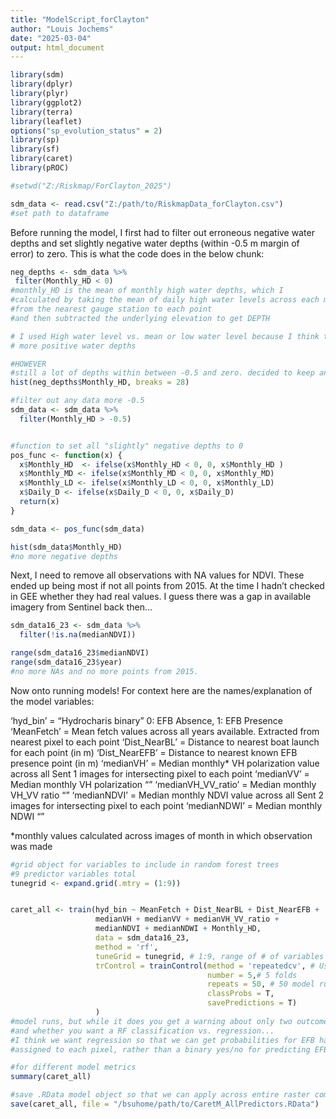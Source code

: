 ---
title: "ModelScript_forClayton"
author: "Louis Jochems"
date: "2025-03-04"
output: html_document
---

```{r packages for riskmap model}
library(sdm)
library(dplyr)
library(plyr)
library(ggplot2)
library(terra)
library(leaflet)
options("sp_evolution_status" = 2)
library(sp)
library(sf)
library(caret)
library(pROC)

#setwd("Z:/Riskmap/ForClayton_2025")

sdm_data <- read.csv("Z:/path/to/RiskmapData_forClayton.csv")
#set path to dataframe 
```

Before running the model, I first had to filter out erroneous negative water depths and set slightly negative water depths (within -0.5 m margin of error) to zero. This is what the code does in the below chunk: 

```{r negative water depths }
neg_depths <- sdm_data %>%
 filter(Monthly_HD < 0)
#monthly_HD is the mean of monthly high water depths, which I 
#calculated by taking the mean of daily high water levels across each month 
#from the nearest gauge station to each point 
#and then subtracted the underlying elevation to get DEPTH 

# I used High water level vs. mean or low water level because I think that included
# more positive water depths

#HOWEVER 
#still a lot of depths within between -0.5 and zero. decided to keep and set those to zero  
hist(neg_depths$Monthly_HD, breaks = 28)

#filter out any data more -0.5 
sdm_data <- sdm_data %>% 
  filter(Monthly_HD > -0.5)


#function to set all "slightly" negative depths to 0 
pos_func <- function(x) {
  x$Monthly_HD  <- ifelse(x$Monthly_HD < 0, 0, x$Monthly_HD )
  x$Monthly_MD <- ifelse(x$Monthly_MD < 0, 0, x$Monthly_MD)
  x$Monthly_LD <- ifelse(x$Monthly_LD < 0, 0, x$Monthly_LD)
  x$Daily_D <- ifelse(x$Daily_D < 0, 0, x$Daily_D)
  return(x)
}

sdm_data <- pos_func(sdm_data) 

hist(sdm_data$Monthly_HD)
#no more negative depths 
```

Next, I need to remove all observations with NA values for NDVI. These ended up being most if not all points from 2015. At the time I hadn't checked in GEE whether they had real values. I guess there was a gap in available imagery from Sentinel back then...

```{r remove NA values for NDVI}
sdm_data16_23 <- sdm_data %>%
  filter(!is.na(medianNDVI))

range(sdm_data16_23$medianNDVI)
range(sdm_data16_23$year)
#no more NAs and no more points from 2015. 
```

Now onto running models! For context here are the names/explanation of the model variables:

'hyd_bin' = "Hydrocharis binary" 0: EFB Absence, 1: EFB Presence 
'MeanFetch' = Mean fetch values across all years available. Extracted from nearest pixel to each point 
'Dist_NearBL' = Distance to nearest boat launch for each point (in m)
'Dist_NearEFB' = Distance to nearest known EFB presence point (in m)
'medianVH' = Median monthly* VH polarization value across all Sent 1 images for intersecting pixel to each point 
'medianVV' = Median monthly VH polarization ""
'medianVH_VV_ratio' = Median monthly VH_VV ratio "" 
'medianNDVI' = Median monthly NDVI value across all Sent 2 images for intersecting pixel to each point 
'medianNDWI' = Median monthly NDWI "" 

*monthly values calculated across images of month in which observation was made 

```{r model with ALL predictors}
#grid object for variables to include in random forest trees 
#9 predictor variables total 
tunegrid <- expand.grid(.mtry = (1:9)) 


caret_all <- train(hyd_bin ~ MeanFetch + Dist_NearBL + Dist_NearEFB + 
                   medianVH + medianVV + medianVH_VV_ratio + 
                   medianNDVI + medianNDWI + Monthly_HD, 
                   data = sdm_data16_23,
                   method = 'rf',
                   tuneGrid = tunegrid, # 1:9, range of # of variables to include for trees 
                   trControl = trainControl(method = 'repeatedcv', # Use cross-validation
                                            number = 5,# 5 folds 
                                            repeats = 50, # 50 model runs 
                                            classProbs = T,
                                            savePredictions = T)
                   )
#model runs, but while it does you get a warning about only two outcomes for response
#and whether you want a RF classification vs. regression... 
#I think we want regression so that we can get probabilities for EFB habitat 
#assigned to each pixel, rather than a binary yes/no for predicting EFB habitat 

#for different model metrics 
summary(caret_all)

#save .RData model object so that we can apply across entire raster composites 
save(caret_all, file = "/bsuhome/path/to/CaretM_AllPredictors.RData")

```

